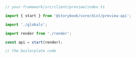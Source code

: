 ```ts
// your-framework/src/client/preview/index.ts

import { start } from '@storybook/core/dist/preview-api';

import './globals';

import render from './render';

const api = start(render);

// the boilerplate code
```
